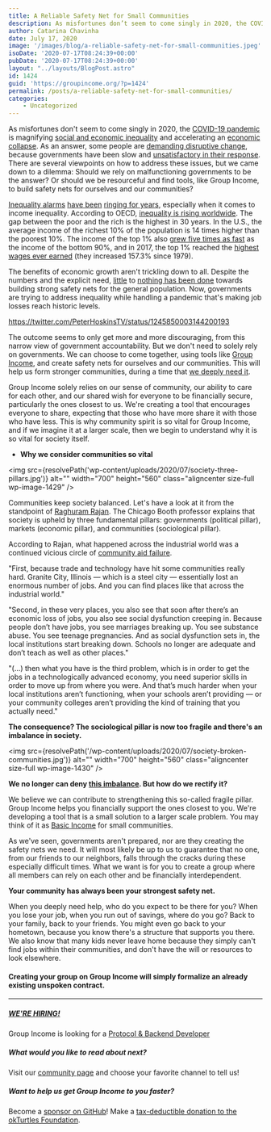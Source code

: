 ```yaml
---
title: A Reliable Safety Net for Small Communities
description: As misfortunes don’t seem to come singly in 2020, the COVID-19 pandemic is magnifying social and economic inequality and accelerating an economic collapse...
author: Catarina Chavinha
date: July 17, 2020
image: '/images/blog/a-reliable-safety-net-for-small-communities.jpeg'
isoDate: '2020-07-17T08:24:39+00:00'
pubDate: '2020-07-17T08:24:39+00:00'
layout: "../layouts/BlogPost.astro"
id: 1424
guid: 'https://groupincome.org/?p=1424'
permalink: /posts/a-reliable-safety-net-for-small-communities/
categories:
    - Uncategorized
---
```


As misfortunes don't seem to come singly in 2020, the [COVID-19 pandemic](https://www.who.int/emergencies/diseases/novel-coronavirus-2019) is magnifying [social and economic inequality](https://graduateinstitute.ch/coronavirus-information-our-community-and-visitors/covid-19-magnifier-social-inequality) and accelerating an [economic collapse](https://www.cnbc.com/2020/06/29/nearly-half-the-us-population-is-without-a-job-showing-how-far-the-labor-recovery-has-to-go.html). As an answer, some people are [demanding disruptive change](https://www.chicagoreader.com/chicago/police-abolitionist-movement-alternatives-cops-chicago/Content?oid=23289710), because governments have been slow and [unsatisfactory in their response](https://www.ohchr.org/en/NewsEvents/Pages/DisplayNews.aspx?NewsID=25793&amp;LangID=E). There are several viewpoints on how to address these issues, but we came down to a dilemma: Should we rely on malfunctioning governments to be the answer? Or should we be resourceful and find tools, like Group Income, to build safety nets for ourselves and our communities?

[Inequality alarms](https://inequality.stanford.edu/publications/20-facts-about-us-inequality-everyone-should-know) [have been](https://ourworldindata.org/global-economic-inequality) [ringing for years](https://news.un.org/en/story/2020/01/1055681), especially when it comes to income inequality. According to OECD, [inequality is rising worldwide](https://youtu.be/T_AEBZK427I). The gap between the poor and the rich is the highest in 30 years. In the U.S., the average income of the richest 10% of the population is 14 times higher than the poorest 10%. The income of the top 1% also [grew five times as fast](https://gop-waysandmeans.house.gov/wp-content/uploads/2019/04/Gould-Testimony.pdf) as the income of the bottom 90%, and in 2017, the top 1% reached the [highest wages ever earned](https://www.investopedia.com/articles/personal-finance/050615/are-you-top-one-percent-world.asp) (they increased 157.3% since 1979). 

The benefits of economic growth aren't trickling down to all. Despite the numbers and the explicit need, [little](https://www.cbpp.org/research/safety-net-effective-at-fighting-poverty-but-has-weakened-for-the-very-poorest) to [nothing has been done](https://theconversation.com/4-ways-covid-19-has-exposed-gaps-in-the-us-social-safety-net-138233) towards building strong safety nets for the general population. Now, governments are trying to address inequality while handling a pandemic that's making job losses reach historic levels.

https://twitter.com/PeterHoskinsTV/status/1245850003144200193

The outcome seems to only get more and more discouraging, from this narrow view of government accountability. But we don't need to solely rely on governments. We can choose to come together, using tools like [Group Income](https://groupincome.org/shorts/), and create safety nets for ourselves and our communities. This will help us form stronger communities, during a time that [we deeply need it](https://promarket.org/2020/03/19/this-crisis-is-different-the-coronavirus-is-a-social-disease-which-we-need-to-tackle-as-a-community/). 

Group Income solely relies on our sense of community, our ability to care for each other, and our shared wish for everyone to be financially secure, particularly the ones closest to us. We're creating a tool that encourages everyone to share, expecting that those who have more share it with those who have less. This is why community spirit is so vital for Group Income, and if we imagine it at a larger scale, then we begin to understand why it is so vital for society itself.

- **Why we consider communities so vital**

<img src={resolvePath('wp-content/uploads/2020/07/society-three-pillars.jpg')} alt="" width="700" height="560" class="aligncenter size-full wp-image-1429" />

Communities keep society balanced. Let's have a look at it from the standpoint of [Raghuram Rajan](https://www.chicagobooth.edu/faculty/directory/r/raghuram-g-rajan). The Chicago Booth professor explains that society is upheld by three fundamental pillars: governments (political pillar), markets (economic pillar), and communities (sociological pillar). 

According to Rajan, what happened across the industrial world was a continued vicious circle of [community aid failure](https://knowledge.wharton.upenn.edu/article/jeremy-siegel-and-raghuram-rajan-how-abandoned-communities-fuel-political-division/). 

"First, because trade and technology have hit some communities really hard. Granite City, Illinois — which is a steel city — essentially lost an enormous number of jobs. And you can find places like that across the industrial world."

"Second, in these very places, you also see that soon after there’s an economic loss of jobs, you also see social dysfunction creeping in. Because people don’t have jobs, you see marriages breaking up. You see substance abuse. You see teenage pregnancies. And as social dysfunction sets in, the local institutions start breaking down. Schools no longer are adequate and don’t teach as well as other places."

"(...) then what you have is the third problem, which is in order to get the jobs in a technologically advanced economy, you need superior skills in order to move up from where you were. And that’s much harder when your local institutions aren’t functioning, when your schools aren’t providing — or your community colleges aren’t providing the kind of training that you actually need."

**The consequence? The sociological pillar is now too fragile and there's an imbalance in society.**

<img src={resolvePath('/wp-content/uploads/2020/07/society-broken-communities.jpg')} alt="" width="700" height="560" class="aligncenter size-full wp-image-1430" />

**We no longer can deny [this imbalance](https://www.weforum.org/agenda/2018/11/unmanaged-globalisation-damaging-local-communities-heres-how). But how do we rectify it?** 

We believe we can contribute to strengthening this so-called fragile pillar. Group Income helps you financially support the ones closest to you. We're developing a tool that is a small solution to a larger scale problem. You may think of it as [Basic Income](https://www.reddit.com/r/basicincome/wiki/index) for small communities.

As we've seen, governments aren't prepared, nor are they creating the safety nets we need. It will most likely be up to us to guarantee that no one, from our friends to our neighbors, falls through the cracks during these especially difficult times. What we want is for you to create a group where all members can rely on each other and be financially interdependent.

**Your community has always been your strongest safety net.**

When you deeply need help, who do you expect to be there for you? When you lose your job, when you run out of savings, where do you go? Back to your family, back to your friends. You might even go back to your hometown, because you know there's a structure that supports you there. We also know that many kids never leave home because they simply can't find jobs within their communities, and don't have the will or resources to look elsewhere. 

#### **Creating your group on Group Income will simply formalize an already existing unspoken contract.**


________________________________________________________

<h5><a href={resolvePath('/hiring')}>WE'RE HIRING!</a></h5>

Group Income is looking for a [Protocol &amp; Backend Developer](https://twitter.com/Group_Income/status/1275457213327269889)

##### What would you like to read about next?

Visit our [community page](https://groupincome.org/community/) and choose your favorite channel to tell us!

##### Want to help us get Group Income to you faster?

Become a [sponsor on GitHub](https://github.com/sponsors/okTurtles)!
Make a [tax-deductible donation to the okTurtles Foundation](https://okturtles.org/donate/).
